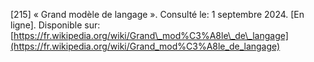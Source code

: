 \[215\]	« Grand modèle de langage ». Consulté le: 1 septembre 2024\. \[En ligne\]. Disponible sur: [https://fr.wikipedia.org/wiki/Grand\_mod%C3%A8le\_de\_langage](https://fr.wikipedia.org/wiki/Grand_mod%C3%A8le_de_langage)
